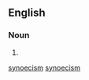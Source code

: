 ==English==

===Noun===
{{en-noun}}

# {{alternative spelling of|{{l|en|synoecism}}}}

[[Category:English nouns ending in "-ism"|synoecism]]
[[Category:English terms spelled with Œ|synoecism]]